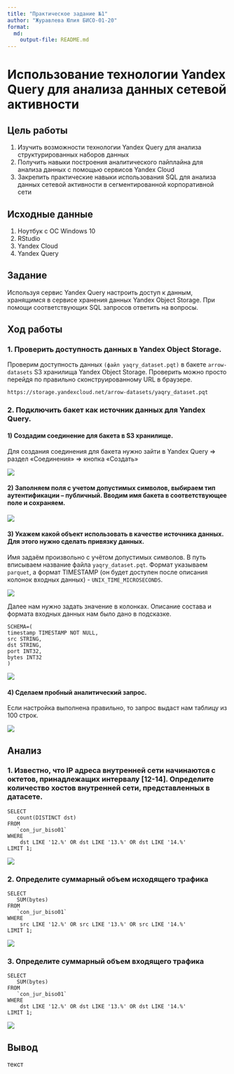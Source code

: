 ```yaml
---
title: "Практическое задание №1"
author: "Журавлева Юлия БИСО-01-20"
format:   
  md:
    output-file: README.md
---
```


# Использование технологии Yandex Query для анализа данных сетевой активности

## Цель работы

1. Изучить возможности технологии Yandex Query для анализа структурированных
наборов данных
2. Получить навыки построения аналитического пайплайна для анализа данных с
помощью сервисов Yandex Cloud
3. Закрепить практические навыки использования SQL для анализа данных сетевой
активности в сегментированной корпоративной сети

## Исходные данные

1. Ноутбук с ОС Windows 10
2. RStudio
3. Yandex Cloud
4. Yandex Query

## Задание

Используя сервис Yandex Query настроить доступ к данным, хранящимся в сервисе хранения данных Yandex Object Storage. При помощи соответствующих SQL запросов ответить на вопросы.

## Ход работы

### 1. Проверить доступность данных в Yandex Object Storage.

Проверим доступность данных `(файл yaqry_dataset.pqt)` в бакете `arrow-datasets` S3 хранилища Yandex Object Storage. Проверить можно просто перейдя по правильно сконструированному URL в браузере.

```{}
https://storage.yandexcloud.net/arrow-datasets/yaqry_dataset.pqt
```

### 2. Подключить бакет как источник данных для Yandex Query.

#### 1) Создадим соединение для бакета в S3 хранилище.

Для создания соединения для бакета нужно зайти в Yandex Query => раздел «Соединения» => кнопка «Создать»

![](screen/1.png)

#### 2) Заполняем поля с учетом допустимых символов, выбираем тип аутентификации – публичный. Вводим имя бакета в соответствующее поле и сохраняем.

![](screen/2.png)

#### 3) Укажем какой объект использовать в качестве источника данных. Для этого нужно сделать привязку данных.

Имя задаём произвольно с учётом допустимых символов. В путь вписываем название файла `yaqry_dataset.pqt`. Формат указываем `parquet`, а формат TIMESTAMP (он будет доступен после описания колонок входных данных) - `UNIX_TIME_MICROSECONDS`.

![](screen/3.png)

Далее нам нужно задать значение в колонках. Описание состава и формата входных данных нам было дано в подсказке.

```{}
SCHEMA=(
timestamp TIMESTAMP NOT NULL,
src STRING,
dst STRING,
port INT32,
bytes INT32
)
```

![](screen/4.png)

#### 4) Сделаем пробный аналитический запрос.

Если настройка выполнена правильно, то запрос выдаст нам таблицу из 100 строк.

![](screen/5.png)

## Анализ

### 1. Известно, что IP адреса внутренней сети начинаются с октетов, принадлежащих интервалу [12-14]. Определите количество хостов внутренней сети, представленных в датасете.

```{}
SELECT
   count(DISTINCT dst)
FROM
   `con_jur_biso01`
WHERE
    dst LIKE '12.%' OR dst LIKE '13.%' OR dst LIKE '14.%'
LIMIT 1;
```

![](screen/6.png)

### 2. Определите суммарный объем исходящего трафика

```{}
SELECT
   SUM(bytes)
FROM
   `con_jur_biso01`
WHERE
    src LIKE '12.%' OR src LIKE '13.%' OR src LIKE '14.%'
LIMIT 1;
```

![](screen/7.png)

### 3. Определите суммарный объем входящего трафика

```{}
SELECT
   SUM(bytes)
FROM
   `con_jur_biso01`
WHERE
    dst LIKE '12.%' OR dst LIKE '13.%' OR dst LIKE '14.%'
LIMIT 1;
```

![](screen/8.png)

## Вывод

текст